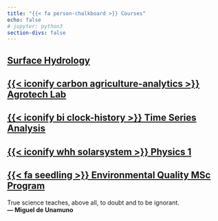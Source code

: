 ```yaml
---
title: "{{< fa person-chalkboard >}} Courses"
echo: false
# jupyter: python3
section-divs: false
---
```


## [<i class="bi bi-cloud-rain-fill"></i> Surface Hydrology](/surface-hydrology)

## [{{< iconify carbon agriculture-analytics >}} Agrotech Lab](https://agrotech-lab.github.io)

## [{{< iconify bi clock-history >}} Time Series Analysis](/time-series)

## [{{< iconify whh solarsystem >}} Physics 1](/physics1)

## [{{< fa seedling >}} Environmental Quality MSc Program](/courses/environment)


<div class="alert alert-success">
  True science teaches, above all, to doubt and to be ignorant.  
  <strong>— Miguel de Unamuno</strong>
</div>